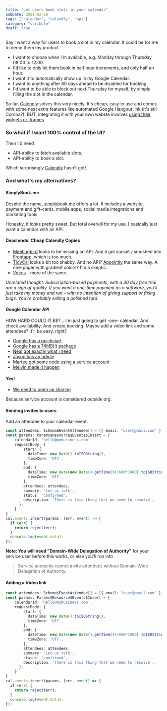 ```yaml
---
title: "Let users book slots in your calendar"
pubDate: 2021-02-18
tags: ["calendar", "calendly", "api"]
category: "scribble"
draft: true
---
```


Say I want a way for users to book a slot in my calendar. It could be for me to demo them my product.

- I want to choose when I'm available, e.g. Monday through Thursday, 08:00 to 12:00.
- I'd like to only let them book in half hour increments, and only half an hour.
- I want it to automatically show up in my Google Calendar.
- I want to anything after 60 days ahead to be disabled for booking.
- I'd want to be able to block out next Thursday for myself, by simply filling the slot in the calendar.

So far, [Calendly](https://calendly.com/) solves this very nicely. It's cheap, easy to use and comes with some neat extra features
like automated Google Hangout link (it's still Corona?). BUT, integrating it with your own webste involves [using their widgets or iframes](https://calendly.stoplight.io/docs/embed-api-docs/docs/A-Getting-Started.md)

### So what if I want 100% control of the UI?

Then I'd need

- API-ability to fetch available slots.
- API-ability to book a slot.

Which surprisingly [Calendly](https://calendly.com/) hasn't got!.

### And what's my alternatives?

#### SimplyBook.me

Despite the name, [simplybook.me](https://simplybook.me/en/) offers a lot. It includes a website, payment and gift-cards, mobile apps, social media integrations and marketing tools.

Honestly, it looks pretty sweet. But total overkill for my use. I basically just want a calendar with an API.

#### Dead ends: Cheap Calendly Copies

- [Meetingbird](https://meetingbird.com/) looks to be missing an API. And it got sunset / smoshed into [Frontapp](https://frontapp.com/), which is too much.
- [TidyCal](https://tidycal.com/) looks a bit too shabby. And no API? [Appointly](https://appoint.ly/) the same way. A one-pager with gradient colors? I'm a skeptic.
- [Vocus](https://vocus.io/pricing) - more of the same.

_Unrelated thought: Subscription-based payments, with a 30 day free trial are a sign of quality. If you want a one-time payment as a
software, you'll just take my money and run – with no intention of giving support or fixing bugs. You're probably selling a polished turd._

#### Google Calendar API

HOW HARD COULD IT BE?... I'm just going to get -one- calendar. And check availability. And create booking. Maybe add a video link and some attendees? It'll be easy, right?

- [Google has a quickstart](https://developers.google.com/calendar/quickstart/nodejs)
- [Google has a 74MB(!) package](https://www.npmjs.com/package/googleapis)
- [Neal got exactly what I need](https://neal.codes/blog/google-calendar-api-on-g-suite)
- [Jason has an article](https://medium.com/@jason_dark/google-calendar-api-connect-using-node-js-and-an-api-key-94c12057b330)
- [Martee got some code using a service account](https://dev.to/maartennnn/google-calendar-integration-with-nodejs-without-oauth-2-0-5256)
- [Melvin made it happen](https://hackernoon.com/my-journey-integrating-google-calendar-g-suite-in-node-62fbc8596455)

#### Yes!

- [We need to open up sharing](https://neal.codes/blog/google-calendar-api-on-g-suite)

Because service account is considered outside org.

#### Sending invites to users

Add an attendee to your calendar event.

```ts
const attendees: Schema$EventAttendee[] = [{ email: "user@gmail.com" }];
const params: Params$Resource$Events$Insert = {
    calendarId: 'hello@mybusiness.com',
    requestBody: {
        start: {
          dateTime: new Date().toISOString(),
          timeZone: 'UTC',
        },
        end: {
          dateTime: new Date(new Date().getTime()+3600*1000).toISOString(),
          timeZone: 'UTC',
        },
        attendees: attendees,
        summary: 'Let us talk',
        status: 'confirmed',
        description: 'There is this thing that we need to resolve',
      },
    }
}
cal.events.insert(params, (err, event) => {
  if (err) {
    return reject(err);
  }
  console.log(event.data);
});
```

**Note: You will need "Domain-Wide Delegation of Authority"** for your service user before this works, or else you'll run into

> Service accounts cannot invite attendees without Domain-Wide Delegation of Authority.

#### Adding a Video link

```ts
const attendees: Schema$EventAttendee[] = [{ email: "user@gmail.com" }];
const params: Params$Resource$Events$Insert = {
    calendarId: 'hello@mybusiness.com',
    requestBody: {
        start: {
          dateTime: new Date().toISOString(),
          timeZone: 'UTC',
        },
        end: {
          dateTime: new Date(new Date().getTime()+3600*1000).toISOString(),
          timeZone: 'UTC',
        },
        attendees: attendees,
        summary: 'Let us talk',
        status: 'confirmed',
        description: 'There is this thing that we need to resolve',
      },
    }
}
cal.events.insert(params, (err, event) => {
  if (err) {
    return reject(err);
  }
  console.log(event.data);
});
```

